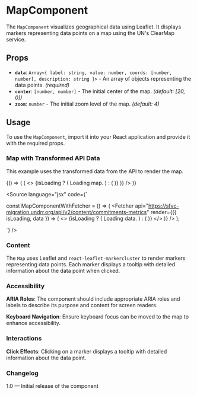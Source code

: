 
<Meta title="Components/Maps/MapComponent" component={MapComponent} />

# MapComponent

The `MapComponent` visualizes geographical data using Leaflet. It displays markers representing data points on a map using the UN's ClearMap service.

## Props

- **`data`**: `Array<{ label: string, value: number, coords: [number, number], description: string }>` - An array of objects representing the data points. *(required)*
- **`center`**: `[number, number]` - The initial center of the map. *(default: [20, 0])*
- **`zoom`**: `number` - The initial zoom level of the map. *(default: 4)*

## Usage

To use the `MapComponent`, import it into your React application and provide it with the required props.

### Map with Transformed API Data

This example uses the transformed data from the API to render the map.

<Canvas>
  <Story name="MapComponent with Fetcher">
    {() => (
      <Fetcher
        api="https://sfvc-migration.undrr.org/api/v2/content/commitments-metrics"
        render={({ isLoading, data }) => (
          <>
            {isLoading ? (
              <span>Loading map.</span>
            ) : (
              <MapComponent
                data={transformData(data)}
                width={1000}
                center={[20,30]}
              />
            )}
          </>
        )}
      />
    )}
  </Story>
</Canvas>

<Source
  language="jsx"
  code={`

const MapComponentWithFetcher = () => (
  <Fetcher
    api="https://sfvc-migration.undrr.org/api/v2/content/commitments-metrics"
    render={({ isLoading, data }) => (
      <>
        {isLoading ? (
          <span>Loading data.</span>
        ) : (
          <MapComponent
            data={transformData(data)}
          />
        )}
      </>
    )}
  />
);

`}
/>

### Content

The `Map` uses Leaflet and `react-leaflet-markercluster` to render markers representing data points. Each marker displays a tooltip with detailed information about the data point when clicked.

### Accessibility

**ARIA Roles**: The component should include appropriate ARIA roles and labels to describe its purpose and content for screen readers.

**Keyboard Navigation**: Ensure keyboard focus can be moved to the map to enhance accessibility.

### Interactions

**Click Effects**: Clicking on a marker displays a tooltip with detailed information about the data point.

### Changelog

1.0 — Initial release of the component

